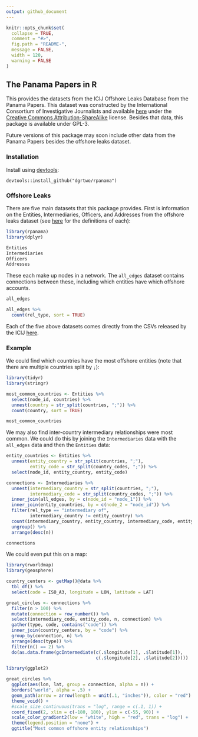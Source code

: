 ```yaml
---
output: github_document
---
```


<!-- README.md is generated from README.Rmd. Please edit that file -->

```r
knitr::opts_chunk$set(
  collapse = TRUE,
  comment = "#>",
  fig.path = "README-",
  message = FALSE,
  width = 120,
  warning = FALSE
)
```

The Panama Papers in R
--------------------------

This provides the datasets from the ICIJ Offshore Leaks Database from the Panama Papers. This dataset was constructed by the International Consortium of Investigative Journalists and available [here](https://offshoreleaks.icij.org/pages/database) under the [Creative Commons Attribution-ShareAlike](http://creativecommons.org/licenses/by-sa/3.0/) license. Besides that data, this package is available under GPL-3.

Future versions of this package may soon include other data from the Panama Papers besides the offshore leaks dataset.

### Installation

Install using [devtools](https://github.com/hadley/devtools):

```
devtools::install_github("dgrtwo/rpanama")
```

### Offshore Leaks

There are five main datasets that this package provides. First is information on the Entities, Intermediaries, Officers, and Addresses from the offshore leaks dataset (see [here](https://offshoreleaks.icij.org/pages/about#terms_definition) for the definitions of each):

```r
library(rpanama)
library(dplyr)

Entities
Intermediaries
Officers
Addresses
```

These each make up nodes in a network. The `all_edges` dataset contains connections between these, including which entities have which offshore accounts.

```r
all_edges

all_edges %>%
  count(rel_type, sort = TRUE)
```

Each of the five above datasets comes directly from the CSVs released by the ICIJ [here](https://offshoreleaks.icij.org/pages/database).

### Example

We could find which countries have the most offshore entities (note that there are multiple countries split by `;`):

```r
library(tidyr)
library(stringr)

most_common_countries <- Entities %>%
  select(node_id, countries) %>%
  unnest(country = str_split(countries, ";")) %>%
  count(country, sort = TRUE)

most_common_countries
```

We may also find inter-country intermediary relationships were most common. We could do this by joining the `Intermediaries` data with the `all_edges` data and then the `Entities` data:

```r
entity_countries <- Entities %>%
  unnest(entity_country = str_split(countries, ";"),
         entity_code = str_split(country_codes, ";")) %>%
  select(node_id, entity_country, entity_code)

connections <- Intermediaries %>%
  unnest(intermediary_country = str_split(countries, ";"),
         intermediary_code = str_split(country_codes, ";")) %>%
  inner_join(all_edges, by = c(node_id = "node_1")) %>%
  inner_join(entity_countries, by = c(node_2 = "node_id")) %>%
  filter(rel_type == "intermediary of",
         intermediary_country != entity_country) %>%
  count(intermediary_country, entity_country, intermediary_code, entity_code) %>%
  ungroup() %>%
  arrange(desc(n))

connections
```

We could even put this on a map:

```r
library(rworldmap)
library(geosphere)

country_centers <- getMap()@data %>%
  tbl_df() %>%
  select(code = ISO_A3, longitude = LON, latitude = LAT)

great_circles <- connections %>%
  filter(n > 100) %>%
  mutate(connection = row_number()) %>%
  select(intermediary_code, entity_code, n, connection) %>%
  gather(type, code, contains("code")) %>%
  inner_join(country_centers, by = "code") %>%
  group_by(connection, n) %>%
  arrange(desc(type)) %>%
  filter(n() == 2) %>%
  do(as.data.frame(gcIntermediate(c(.$longitude[1], .$latitude[1]),
                                  c(.$longitude[2], .$latitude[2]))))

library(ggplot2)

great_circles %>%
  ggplot(aes(lon, lat, group = connection, alpha = n)) +
  borders("world", alpha = .5) +
  geom_path(arrow = arrow(length = unit(.1, "inches")), color = "red") +
  theme_void() +
  #scale_size_continuous(trans = "log", range = c(.1, 1)) +
  coord_fixed(2, xlim = c(-180, 180), ylim = c(-55, 90)) +
  scale_color_gradient2(low = "white", high = "red", trans = "log") +
  theme(legend.position = "none") +
  ggtitle("Most common offshore entity relationships")
```

